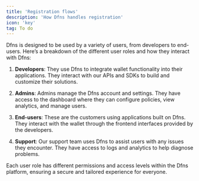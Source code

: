 ```yaml
---
title: 'Registration flows'
description: 'How Dfns handles registration'
icon: 'key'
tag: To do
---
```

Dfns is designed to be used by a variety of users, from developers to end-users. Here’s a breakdown of the different user roles and how they interact with Dfns:

1. **Developers**: They use Dfns to integrate wallet functionality into their applications. They interact with our APIs and SDKs to build and customize their solutions.

2. **Admins**: Admins manage the Dfns account and settings. They have access to the dashboard where they can configure policies, view analytics, and manage users.

3. **End-users**: These are the customers using applications built on Dfns. They interact with the wallet through the frontend interfaces provided by the developers.

4. **Support**: Our support team uses Dfns to assist users with any issues they encounter. They have access to logs and analytics to help diagnose problems.

Each user role has different permissions and access levels within the Dfns platform, ensuring a secure and tailored experience for everyone.

